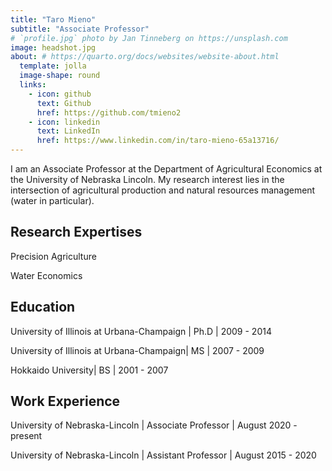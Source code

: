 ```yaml
---
title: "Taro Mieno"
subtitle: "Associate Professor"
# `profile.jpg` photo by Jan Tinneberg on https://unsplash.com
image: headshot.jpg
about: # https://quarto.org/docs/websites/website-about.html
  template: jolla
  image-shape: round
  links:
    - icon: github
      text: Github
      href: https://github.com/tmieno2
    - icon: linkedin
      text: LinkedIn
      href: https://www.linkedin.com/in/taro-mieno-65a13716/
---
```


I am an Associate Professor at the Department of Agricultural Economics at the University of Nebraska Lincoln. My research interest lies in the intersection of agricultural production and natural resources management (water in particular). 

## Research Expertises

Precision Agriculture

Water Economics

## Education

University of Illinois at Urbana-Champaign \| Ph.D \| 2009 - 2014

University of Illinois at Urbana-Champaign\| MS \| 2007 - 2009

Hokkaido University\| BS \| 2001 - 2007

## Work Experience

University of Nebraska-Lincoln \| Associate Professor \| August 2020 - present

University of Nebraska-Lincoln \| Assistant Professor \| August 2015 - 2020